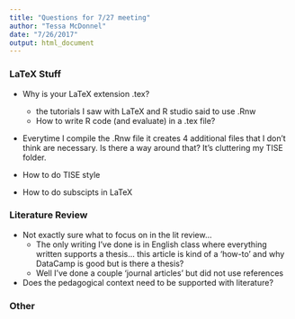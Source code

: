 ```yaml
---
title: "Questions for 7/27 meeting"
author: "Tessa McDonnel"
date: "7/26/2017"
output: html_document
---
```


### LaTeX Stuff
* Why is your LaTeX extension .tex? 
    + the tutorials I saw with LaTeX and R studio said to use .Rnw
    + How to write R code (and evaluate) in a .tex file?
    
* Everytime I compile the .Rnw file it creates 4 additional files that I don't think are necessary. Is there a way around that? It's cluttering my TISE folder.

* How to do TISE style

* How to do subscipts in LaTeX

### Literature Review
* Not exactly sure what to focus on in the lit review... 
    + The only writing I've done is in English class where everything written supports a thesis... this article is kind of a 'how-to' and why DataCamp is good but is there a thesis?
    + Well I've done a couple 'journal articles' but did not use references
    
* Does the pedagogical context need to be supported with literature? 



### Other


    
    
    
    
    
    
    
    
    
    
    
    
    
 